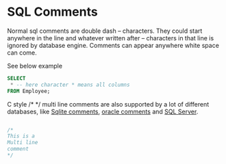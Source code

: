 # SQL Comments

Normal sql comments are double dash -- characters.
They could start anywhere in the line and whatever written after -- characters in that line is ignored by database engine.
Comments can appear anywhere white space can come.

See below example

``` sql
SELECT
 * -- here character * means all columns
FROM Employee;

```


C style /* */ multi line comments are also supported by a lot of different databases, like [Sqlite comments](https://sqlite.org/lang_comment.html), [oracle comments](https://docs.oracle.com/en/database/oracle/oracle-database/21/sqlrf/Comments.html) and [SQL Server](https://learn.microsoft.com/en-us/sql/t-sql/language-elements/slash-star-comment-transact-sql?view=sql-server-ver16). 


``` sql

/*
This is a 
Multi line
comment
*/

```

